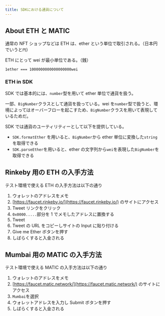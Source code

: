 ```yaml
---
title: SDKにおける通貨について
---
```


## About ETH と MATIC

通常の NFT ショップなどは ETH は、ether という単位で取引される。（日本円でいうと`円`）

ETH にとって wei が最小単位である。（銭）

`1ether === 1000000000000000000wei`

### ETH in SDK

SDK では基本的には、`number`型を用いて ether 単位で通貨を扱う。

一部、`BigNumber`クラスとして通貨を扱っている。wei を`number`型で扱うと、環境によってはオーバーフローを起こすため、`BigNumber`クラスを用いて表現しているためだ。

SDK では通貨のユーティリティーとして以下を提供している。

- `SDK.formatEther` を用いると、`BigNumber`から ether 単位に変換した`string`を取得できる
- `SDK.parseEther`を用いると、ether の文字列から`wei`を表現した`BigNumber`を取得できる

## Rinkeby 用の ETH の入手方法

テスト環境で使える ETH の入手方法は以下の通り

1. ウォレットのアドレスをメモ
1. [https://faucet.rinkeby.io/](https://faucet.rinkeby.io/) のサイトにアクセス
1. Tweet リンクをクリック
1. `0x0000.....`部分を 1 でメモしたアドレスに置換する
1. Tweet
1. Tweet の URL をコピーしサイトの Input に貼り付ける
1. Give me Ether ボタンを押す
1. しばらくすると入金される

## Mumbai 用の MATIC の入手方法

テスト環境で使える MATIC の入手方法は以下の通り

1. ウォレットのアドレスをメモ
1. [https://faucet.matic.network/](https://faucet.matic.network/) のサイトにアクセス
1. `Mumbai`を選択
1. ウォレットアドレスを入力し Submit ボタンを押す
1. しばらくすると入金される
